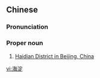 ==Chinese==
{{zh-forms}}

===Pronunciation===
{{zh-pron
|m=Hǎidiàn
|cat=pn
}}

===Proper noun===
{{zh-proper noun}}

# [[w:Haidian District|Haidian District in Beijing, China]]

[[vi:海淀]]